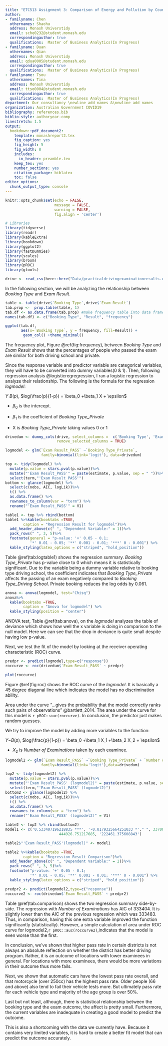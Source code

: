 ```yaml
---
title: "ETC513 Assignment 3: Comparison of Energy and Pollution by Country"
author:
- familyname: Chen
  othernames: Shaohu
  address: Monash Universtidy
  email: sche0232@student.monash.edu
  correspondingauthor: true
  qualifications:  Master of Business Analytics(In Progress)
- familyname: Duan
  othernames: Qian
  address: Monash Universtidy
  email: qdua0005@student.monash.edu
  correspondingauthor: true
  qualifications:  Master of Business Analytics(In Progress)
- familyname: Tsou
  othernames: Tina
  address: Monash Universtidy
  email: ttso0004@student.monash.edu
  correspondingauthor: true
  qualifications:  Master of Business Analytics(In Progress)
department: Our consultancy \newline add names &\newline add names
organization: Australian Government COVID19
bibliography: references.bib
biblio-style: authoryear-comp
linestretch: 1.5
output:
  bookdown::pdf_document2:
    template: monashreport2.tex
    fig_caption: yes
    fig_height: 5
    fig_width: 8
    includes:
      in_header: preamble.tex
    keep_tex: yes
    number_sections: yes
    citation_package: biblatex
    toc: false
editor_options: 
  chunk_output_type: console
---
```

```r
knitr::opts_chunk$set(echo = FALSE, 
                      message = FALSE, 
                      warning = FALSE,
                      fig.align = 'center')
```

```r
# Libraries
library(tidyverse)
library(readr)
library(kableExtra)
library(bookdown)
library(ggplot2)
library(fastDummies)
library(scales)
library(broom)
library(pROC)
library(gtools)
```


```r
drive <- read_csv(here::here("Data/practicaldrivingexaminationresults.csv"))
```

\section*{Introduction}




\section*{Part 1}




\section*{Part 2}


\section*{Part 3}

In the following section, we will be analyzing the relationship between *Booking Type* and *Exam Result*. 

```r
table <- table(drive$`Booking Type`,drive$`Exam Result`)
tab.prop <-  prop.table(table, 1)
tab.df <- as.data.frame(tab.prop) #make frequency table into data frame
names(tab.df) <- c("Booking Type", "Result", "frequency")

ggplot(tab.df, 
       aes(x=`Booking Type`, y = frequency, fill=Result)) + 
        geom_col() +theme_minimal()
```

The frequency plot, Figure \@ref(fig:frequency), between *Booking Type* and *Exam Result* shows that the percentages of people who passed the exam are similar for both driving school and private.

Since the response variable and predictor variable are categorical variables, they will have to be converted into dummy variables(0 & 1). Then, following regression analysis @logisticregregression, I ran a logistic regression to analyze their relationship. The following is the formula for the regression *logmodel*:

$Y~B(p)$, $log(\frac{p}{1-p}) = \beta_0 +\beta_1 X + \epsilon$
  
+ $\beta_0$ is the intercept.

+ $\beta_1$ is the coefficient of *Booking Type_Private*

+ X is *Booking Type_Private* taking values 0 or 1

```r
drivedum <- dummy_cols(drive, select_columns =  c('Booking Type', 'Exam Result'),
                       remove_selected_columns = TRUE)

logmodel <- glm(`Exam Result_PASS` ~`Booking Type_Private`, 
                family=binomial(link='logit'), data=drivedum)
```

```r
top <- tidy(logmodel) %>%
  mutate(p.value = stars.pval(p.value))%>%
  mutate("'Exam Result_PASS'" = paste(estimate, p.value, sep = " "))%>%
  select(term,"'Exam Result_PASS'")
bottom <- glance(logmodel) %>%
  select(c(nobs, AIC, logLik))%>%
  t() %>%
  as.data.frame() %>%
  rownames_to_column(var = "term") %>%
  rename("'Exam Result_PASS'" = V1)

table1 <- top %>% rbind(bottom)
table1 %>%kable(booktabs =TRUE,
        caption = "Regression Result for logmodel")%>%
  add_header_above(c(" ", "Dependent Variable:" = 1))%>%
  pack_rows(" ", 3, 5)%>%
  footnote(general = "p-value: '+' 0.05 - 0.1;
           '*' 0.01 - 0.05; '**' 0.001 - 0.01; '***' 0 - 0.001") %>%
  kable_styling(latex_options = c("striped", "hold_position"))
```

Table \@ref(tab:logtable1) shows the regression summary. *Booking Type_Private* has p-value close to 0 which means it is statistically significant. Due to the variable being a dummy variable relative to booking type driving school, the coefficient indicates that *Booking Type_Private* affects the passing of an exam negatively compared to *Booking Type_Driving School*. Private booking reduces the log odds by 0.061.

```r
anova <- anova(logmodel, test="Chisq")
anova%>% 
  kable(booktabs =TRUE,
        caption = "Anova for logmodel") %>% 
  kable_styling(position = "center")
```

ANOVA test, Table \@ref(tab:anova), on the *logmodel* analyzes the table of deviance which shows how well the x variable is doing in comparison to the null model. Here we can see that the drop in deviance is quite small despite having low p-value. 

Next, we test the fit of the model by looking at the receiver operating characteristic (ROC) curve.

```r
predpr <- predict(logmodel,type=c("response"))
roccurve <- roc(drivedum$`Exam Result_PASS` ~ predpr)

plot(roccurve)
```
Figure \@ref(fig:roc) shows the ROC curve of the *logmodel*. It is basically a 45 degree diagonal line which indicates the model has no discrimination ability. 

Area under the curve "...gives the probability that the model correctly ranks such pairs of observations" @bartlett_2014. The area under the curve for this model is `r pROC::auc(roccurve)`. In conclusion, the predictor just makes random guesses.

We try to improve the model by adding more variables to the function: 

$Y$~$B(p)$, $log(\frac{p}{1-p}) = \beta_0 +\beta_1 X_1 +\beta_2 X_2 + \epsilon$

  + $X_2$ is *Number of Examinations* taken by each examinee.

```r
logmodel2 <- glm(`Exam Result_PASS` ~`Booking Type_Private` + `Number of Examinations`,
                family=binomial(link='logit'),data=drivedum)
```

```r
top2 <- tidy(logmodel2) %>%
  mutate(p.value = stars.pval(p.value))%>%
  mutate("'Exam Result_PASS' (logmodel2)" = paste(estimate, p.value, sep = " "))%>%
  select(term,"'Exam Result_PASS' (logmodel2)")
bottom2 <- glance(logmodel2) %>%
  select(c(nobs, AIC, logLik))%>%
  t() %>%
  as.data.frame() %>%
  rownames_to_column(var = "term") %>%
  rename("'Exam Result_PASS' (logmodel2)" = V1)

table2 <- top2 %>% rbind(bottom2)
model1 <- c('0.533407196218835 ***', '-0.0179325664251033 *'," ", 337084, 
                        444926.751217685, '222461.375608843')

table2$"'Exam Result_PASS'(logmodel)" <- model1

table2 %>%kable(booktabs =TRUE,
        caption = "Regression Result Comparison")%>%
  add_header_above(c(" ", "Dependent Variable:" = 2))%>%
  pack_rows(" ", 3, 5)%>%
  footnote("p-value: '+' 0.05 - 0.1;
           '*' 0.01 - 0.05; '**' 0.001 - 0.01; '***' 0 - 0.001") %>%
  kable_styling(latex_options = c("striped", "hold_position"))
```

```r
predpr2 <- predict(logmodel2,type=c("response"))
roccurve2 <- roc(drivedum$`Exam Result_PASS` ~ predpr2)
```
Table \@ref(tab:comparison) shows the two regression summary side-by-side. The regression with *Number of Examinations* has AIC of 333404. It is slightly lower than the AIC of the previous regression which was 333483. Thus, in comparison, having this one extra variable improved the function significantly (statistically). However, a simple calculation of area under ROC curve for logmodel2,`r pROC::auc(roccurve2)`,indicates that the model is even worse than the first. 


\section*{Conclusion}

In conclusion, we've shown that higher pass rate in certain districts is not always an absolute reflection on whether the district has better driving program. Rather, it is an outcome of locations with lower examinees in general. For locations with more examinees, there would be more variations in their outcome thus more fails. 

Next, we shown that automatic cars have the lowest pass rate overall, and that motorcycle (over 250cc) has the highest pass rate. Older people (66 and above) also tend to fail their vehicle tests more. But ultimately pass rate for each vehicle type and majority of the age group is over 50%.

Last but not least, although, there is statistical relationship between the booking type and the exam outcome, the affect is pretty small. Furthermore, the current variables are inadequate in creating a good model to predict the outcome. 

This is also a shortcoming with the data we currently have. Because it contains very limited variables, it is hard to create a better fit model that can predict the outcome accurately.


